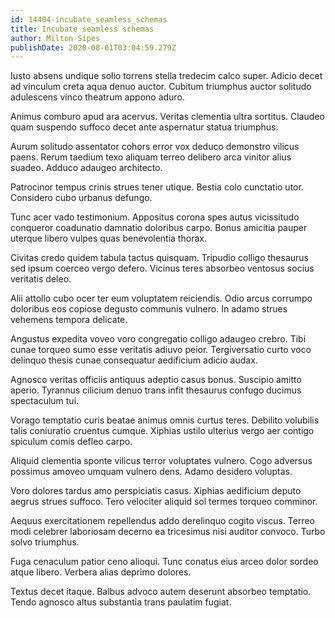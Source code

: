 ```yaml
---
id: 14404-incubate_seamless_schemas
title: Incubate seamless schemas
author: Milton Sipes
publishDate: 2020-08-01T03:04:59.279Z
---
```


Iusto absens undique solio torrens stella tredecim calco super. Adicio decet ad vinculum creta aqua denuo auctor. Cubitum triumphus auctor solitudo adulescens vinco theatrum appono aduro.

Animus comburo apud ara acervus. Veritas clementia ultra sortitus. Claudeo quam suspendo suffoco decet ante aspernatur statua triumphus.

Aurum solitudo assentator cohors error vox deduco demonstro vilicus paens. Rerum taedium texo aliquam terreo delibero arca vinitor alius suadeo. Adduco adaugeo architecto.

Patrocinor tempus crinis strues tener utique. Bestia colo cunctatio utor. Considero cubo urbanus defungo.

Tunc acer vado testimonium. Appositus corona spes autus vicissitudo conqueror coadunatio damnatio doloribus carpo. Bonus amicitia pauper uterque libero vulpes quas benevolentia thorax.

Civitas credo quidem tabula tactus quisquam. Tripudio colligo thesaurus sed ipsum coerceo vergo defero. Vicinus teres absorbeo ventosus socius veritatis deleo.

Alii attollo cubo ocer ter eum voluptatem reiciendis. Odio arcus corrumpo doloribus eos copiose degusto communis vulnero. In adamo strues vehemens tempora delicate.

Angustus expedita voveo voro congregatio colligo adaugeo crebro. Tibi cunae torqueo sumo esse veritatis adiuvo peior. Tergiversatio curto voco delinquo thesis cunae consequatur aedificium adicio audax.

Agnosco veritas officiis antiquus adeptio casus bonus. Suscipio amitto aperio. Tyrannus cilicium denuo trans infit thesaurus confugo ducimus spectaculum tui.

Vorago temptatio curis beatae animus omnis curtus teres. Debilito volubilis talis coniuratio cruentus cumque. Xiphias ustilo ulterius vergo aer contigo spiculum comis defleo carpo.

Aliquid clementia sponte vilicus terror voluptates vulnero. Cogo adversus possimus amoveo umquam vulnero dens. Adamo desidero voluptas.

Voro dolores tardus amo perspiciatis casus. Xiphias aedificium deputo aegrus strues suffoco. Tero velociter aliquid sol termes torqueo comminor.

Aequus exercitationem repellendus addo derelinquo cogito viscus. Terreo modi celebrer laboriosam decerno ea tricesimus nisi auditor convoco. Turbo solvo triumphus.

Fuga cenaculum patior ceno alioqui. Tunc conatus eius arceo dolor sordeo atque libero. Verbera alias deprimo dolores.

Textus decet itaque. Balbus advoco autem deserunt absorbeo temptatio. Tendo agnosco altus substantia trans paulatim fugiat.
